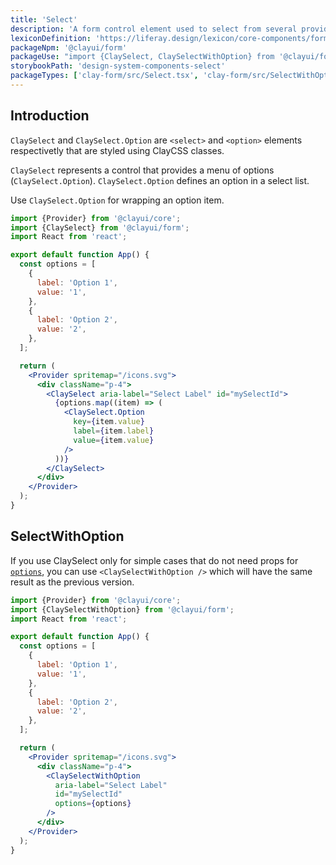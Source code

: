```yaml
---
title: 'Select'
description: 'A form control element used to select from several provided options and enter data.'
lexiconDefinition: 'https://liferay.design/lexicon/core-components/forms/selector/'
packageNpm: '@clayui/form'
packageUse: "import {ClaySelect, ClaySelectWithOption} from '@clayui/form';"
storybookPath: 'design-system-components-select'
packageTypes: ['clay-form/src/Select.tsx', 'clay-form/src/SelectWithOption.tsx']
---
```


## Introduction

`ClaySelect` and `ClaySelect.Option` are `<select>` and `<option>` elements respectivetly that are styled using ClayCSS classes.

`ClaySelect` represents a control that provides a menu of options (`ClaySelect.Option`). `ClaySelect.Option` defines an option in a select list.

Use `ClaySelect.Option` for wrapping an option item.

```jsx preview
import {Provider} from '@clayui/core';
import {ClaySelect} from '@clayui/form';
import React from 'react';

export default function App() {
  const options = [
    {
      label: 'Option 1',
      value: '1',
    },
    {
      label: 'Option 2',
      value: '2',
    },
  ];

  return (
    <Provider spritemap="/icons.svg">
      <div className="p-4">
        <ClaySelect aria-label="Select Label" id="mySelectId">
          {options.map((item) => (
            <ClaySelect.Option
              key={item.value}
              label={item.label}
              value={item.value}
            />
          ))}
        </ClaySelect>
      </div>
    </Provider>
  );
}
```

## SelectWithOption

If you use ClaySelect only for simple cases that do not need props for [`options`](#api-options), you can use `<ClaySelectWithOption />` which will have the same result as the previous version.

```jsx preview
import {Provider} from '@clayui/core';
import {ClaySelectWithOption} from '@clayui/form';
import React from 'react';

export default function App() {
  const options = [
    {
      label: 'Option 1',
      value: '1',
    },
    {
      label: 'Option 2',
      value: '2',
    },
  ];

  return (
    <Provider spritemap="/icons.svg">
      <div className="p-4">
        <ClaySelectWithOption
          aria-label="Select Label"
          id="mySelectId"
          options={options}
        />
      </div>
    </Provider>
  );
}
```
